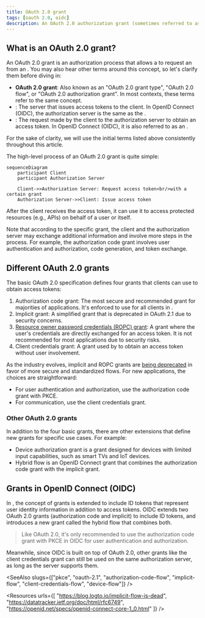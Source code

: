 ```yaml
---
title: OAuth 2.0 grant
tags: [oauth 2.0, oidc]
description: An OAuth 2.0 authorization grant (sometimes referred to as an "OAuth 2.0 grant type" or "OAuth 2.0 flow"), is a method used by clients to obtain an access token from an authorization server. It is an essential part for OAuth clients to authenticate and authorize identities.
---
```


## What is an OAuth 2.0 grant?

An OAuth 2.0 grant is an authorization process that allows a <Ref slug="client" /> to request an <Ref slug="access-token" /> from an <Ref slug="authorization-server" />. You may also hear other terms around this concept, so let's clarify them before diving in:

- **OAuth 2.0 grant**: Also known as an "OAuth 2.0 grant type", "OAuth 2.0 flow", or "OAuth 2.0 authorization grant". In most contexts, these terms refer to the same concept.
- <Ref slug="authorization-server" />: The server that issues access tokens to the client. In OpenID Connect (OIDC), the authorization server is the same as the <Ref slug="openid-connect" headingId="openid-provider-op" />.
- <Ref slug="authorization-request" />: The request made by the client to the authorization server to obtain an access token. In OpenID Connect (OIDC), it is also referred to as an <Ref slug="authentication-request" />.

For the sake of clarity, we will use the initial terms listed above consistently throughout this article.

The high-level process of an OAuth 2.0 grant is quite simple:

```mermaid
sequenceDiagram
    participant Client
    participant Authorization Server

    Client->>Authorization Server: Request access token<br/>with a certain grant
    Authorization Server->>Client: Issue access token
```

After the client receives the access token, it can use it to access protected resources (e.g., APIs) on behalf of a user or itself.

Note that according to the specific grant, the client and the authorization server may exchange additional information and involve more steps in the process. For example, the <Ref slug="authorization-code-flow">authorization code grant</Ref> involves user authentication and authorization, code generation, and token exchange.

## Different OAuth 2.0 grants

The basic OAuth 2.0 specification defines four grants that clients can use to obtain access tokens:

1. <Ref slug="authorization-code-flow">Authorization code grant</Ref>: The most secure and recommended grant for majorities of applications. It's enforced to use <Ref slug="pkce" /> for all clients in <Ref slug="oauth-2.1" />.
2. <Ref slug="implicit-flow">Implicit grant</Ref>: A simplified grant that is deprecated in OAuth 2.1 due to security concerns.
3. [Resource owner password credentials (ROPC) grant](https://datatracker.ietf.org/doc/html/rfc6749#section-4.3): A grant where the user's credentials are directly exchanged for an access token. It is not recommended for most applications due to security risks.
4. <Ref slug="client-credentials-flow">Client credentials grant</Ref>: A grant used by <Ref slug="client" headingId="confidential-clients" /> to obtain an access token without user involvement.

As the industry evolves, implicit and ROPC grants are [being deprecated](https://blog.logto.io/oauth-2-1) in favor of more secure and standardized flows. For new applications, the choices are straightforward:

- For user authentication and authorization, use the authorization code grant with PKCE.
- For <Ref slug="machine-to-machine" /> communication, use the client credentials grant.

### Other OAuth 2.0 grants

In addition to the four basic grants, there are other extensions that define new grants for specific use cases. For example:

- <Ref slug="device-flow">Device authorization grant</Ref> is a grant designed for devices with limited input capabilities, such as smart TVs and IoT devices.
- <Ref slug="hybrid-flow">Hybrid flow</Ref> is an OpenID Connect grant that combines the authorization code grant with the implicit grant.

## Grants in OpenID Connect (OIDC)

In <Ref slug="openid-connect" />, the concept of grants is extended to include <Ref slug="id-token">ID tokens</Ref> that represent user identity information in addition to access tokens. OIDC extends two OAuth 2.0 grants (authorization code and implicit) to include ID tokens, and introduces a new grant called the <Ref slug="hybrid-flow">hybrid flow</Ref> that combines both.

> Like OAuth 2.0, it's only recommended to use the authorization code grant with PKCE in OIDC for user authentication and authorization.

Meanwhile, since OIDC is built on top of OAuth 2.0, other grants like the client credentials grant can still be used on the same authorization server, as long as the server supports them.

<SeeAlso slugs={["pkce", "oauth-2.1", "authorization-code-flow", "implicit-flow", "client-credentials-flow", "device-flow"]} />

<Resources
  urls={[
    "https://blog.logto.io/implicit-flow-is-dead",
    "https://datatracker.ietf.org/doc/html/rfc6749",
    "https://openid.net/specs/openid-connect-core-1_0.html"
  ]}
/>
